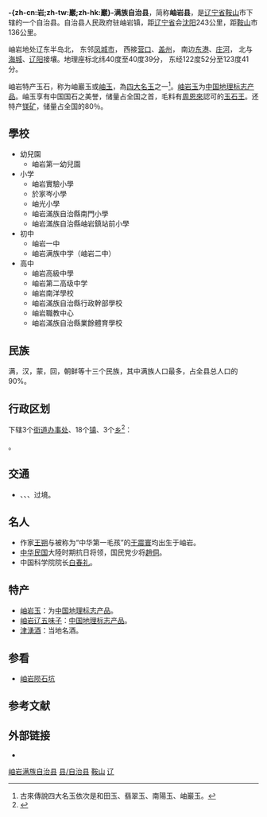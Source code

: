 {{Pathnav|中华人民共和国|辽宁省|鞍山市}}
{{Infobox China County
| county = 岫岩满族自治县<br />{{mongolunicode|lang=mnc|ᠰᡳᡠᠶᠠᠨ ᠮᠠᠨᠵᡠ ᠪᡝᠶᡝ ᡩᠠᠰᠠᠩᡤᠠ ᠰᡳᠶᠠᠨ|style=max-height:2.1em;text-align:left;word-wrap:normal}}
| usedname = 
| nameorigin = 
| Photo = 
| Photoname = 
| map = ChinaAnshanXiuyan.png
| map_caption = 岫岩在鞍山市的位置
| Pinyin = Xiùyán Xiàn
| Belong = [[辽宁省|辽宁省]][[鞍山市|鞍山市]]
| Types = [[县|县]]
| admincode =  
| founded = 
| seat = [[阜昌街道|阜昌街道]]
| officerTitle = 
| officer = 
| officerTitle2 = 
| officer2 = 
| division = 22
| town = 18
| township = 3
| subdistrict = 1
| dialect = 
| post code = 114300
| phone code = 0412
| coordinate = 北纬40度至40度39分， 东经122度52分至123度41分
| area = 4502平方千米
| area land = 
| area water = 
| census yr = 
| pop = 50万人
| density =  
| GDP = 
| GDP_as_of = 
| GDPPC = 
| carlicense = 辽C
| web = www.xiuyan.gov.cn
| web_title = 岫岩县政府网
}}

'''-{zh-cn:{{ruby-py|岫|xiù}}岩;zh-tw:{{ruby-py|岫|ㄒㄧㄡˋ}}巖;zh-hk:{{ruby-py|岫|zau<sup>6</sup>}}巖}-满族自治县'''，简称'''岫岩县'''，是[[辽宁省|辽宁省]][[鞍山|鞍山]]市下辖的一个自治县。自治县人民政府驻岫岩镇，距[[辽宁省|辽宁省]]会[[沈阳|沈阳]]243公里，距[[鞍山|鞍山]]市136公里。

岫岩地处辽东半岛北， 东邻[[凤城市|凤城市]]， 西接[[营口|营口]]、[[盖州|盖州]]， 南边[[東港市|东港]]、[[庄河|庄河]]， 北与[[海城市|海城]]、[[辽阳|辽阳]]接壤。地理座标北纬40度至40度39分， 东经122度52分至123度41分。

岫岩特产玉石，称为岫巖玉或[[岫玉|岫玉]]，為[[四大名玉|四大名玉]]之一<ref>古來傳說四大名玉依次是和田玉、翡翠玉、南陽玉、岫巖玉。</ref>。[[岫岩玉|岫岩玉]]为[[中国地理标志产品|中国地理标志产品]]。岫玉享有中国国石之美誉，储量占全国之首，毛料有[[周恩來|周恩來]]認可的[[玉石王|玉石王]]。还特产[[镁矿|镁矿]]，储量占全国的80％。

==學校==
*幼兒園
**岫岩第一幼兒園
*小学
**岫岩實驗小學
**於家岑小學
**岫光小學
**岫岩滿族自治縣南門小學
**岫岩滿族自治縣岫岩鎮站前小學
*初中
**岫岩一中
**岫岩满族中学（岫岩二中）
*高中
**岫岩高級中學
**岫岩第二高级中学
**岫岩南洋學校
**岫岩滿族自治縣行政幹部學校
**岫岩職教中心
**岫岩滿族自治縣業餘體育學校

==民族==
满，汉，蒙，回，朝鲜等十三个民族，其中满族人口最多，占全县总人口的90%。

== 行政区划 ==
{{PAGENAMEBASE}}下辖3个[[街道办事处|街道办事处]]、18个[[行政建制镇|镇]]、3个[[乡_(中华人民共和国)|乡]]<ref>{{PRC admin/ref sgc|21/03/23}}</ref>：

{{PRC admin/children|21/03/23}}。

== 交通 ==
* {{中国高速公路名|G16}}、{{中国国道名|229}}、{{中国省道名|309|P=辽宁}}、{{中国省道名|312|P=辽宁}}过境。

==名人==
{{See also|Category: 岫岩人}}
* 作家[[王朔|王朔]]与被称为“中华第一毛孩”的[[于震寰_(歌手)|于震寰]]均出生于岫岩。
* [[中华民国|中华民国]]大陸时期抗日将领，国民党少将[[趙侗|趙侗]]。
* 中国科学院院长[[白春礼|白春礼]]。

==特产==
* [[岫岩玉|岫岩玉]]：为[[中国地理标志产品|中国地理标志产品]]。
* [[岫岩辽五味子|岫岩辽五味子]]：[[中国地理标志产品|中国地理标志产品]]。
* [[津湧酒|津湧酒]]：当地名酒。

==参看==
*[[岫岩陨石坑|岫岩陨石坑]]

== 参考文献 ==
{{Wikisource|民政部关于辽宁省将岫岩满族自治县划归鞍山市管辖的批复}}
{{reflist}}

== 外部链接 ==
* {{Official website|http://www.xiuyan.gov.cn/|name=岫岩满族自治县人民政府}}

{{岫岩满族自治县行政区划}} 
{{鞍山市行政区划}}
{{辽宁行政区划}}
{{中华人民共和国民族自治地方/满族}}

[[Category:岫岩满族自治县|]]
[[Category:鞍山区县市|县/自治县]]
[[Category:辽宁省民族自治县|鞍山]]
[[Category:中国满族自治县|辽]]